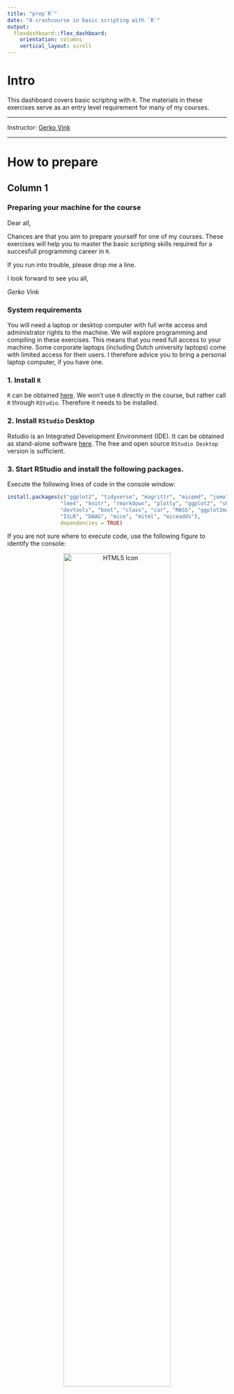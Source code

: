```yaml
---
title: "prep`R`"
date: "A crashcourse in basic scripting with `R`" 
output: 
  flexdashboard::flex_dashboard:
    orientation: columns
    vertical_layout: scroll
---
```


# Intro {.sidebar}

This dashboard covers basic scripting with `R`. The materials in these exercises serve as an entry level requirement for many of my courses. 

---

Instructor: [Gerko Vink](https://www.gerkovink.com) <br>

---

# How to prepare

## Column 1

### Preparing your machine for the course
Dear all, 

Chances are that you aim to prepare yourself for one of my courses. These exercises will help you to master the basic scripting skills required for a succesfull programming career in `R`. 

If you run into trouble, please drop me a line. 

I look forward to see you all,  

*Gerko Vink*

### **System requirements**

You will need a laptop or desktop computer with full write access and administrator rights to the machine. We will explore programming and compiling in these exercises. This means that you need full access to your machine. Some corporate laptops (including Dutch university laptops) come with limited access for their users. I therefore advice you to bring a personal laptop computer, if you have one. 

### **1. Install `R`**
`R` can be obtained [here](https://cran.r-project.org). We won't use `R` directly in the course, but rather call `R` through `RStudio`. Therefore it needs to be installed. 

### **2. Install `RStudio` Desktop**

Rstudio is an Integrated Development Environment (IDE). It can be obtained as stand-alone software [here](https://www.rstudio.com/products/rstudio/download/#download). The free and open source `RStudio Desktop` version is sufficient.

### **3. Start RStudio and install the following packages. **

Execute the following lines of code in the console window:

```r
install.packages(c("ggplot2", "tidyverse", "magrittr", "micemd", "jomo", "pan", 
                 "lme4", "knitr", "rmarkdown", "plotly", "ggplot2", "shiny", 
                 "devtools", "boot", "class", "car", "MASS", "ggplot2movies", 
                 "ISLR", "DAAG", "mice", "mitml", "miceadds"), 
                 dependencies = TRUE)
```

If you are not sure where to execute code, use the following figure to identify the console:

<center>
  <img src="console.png" alt="HTML5 Icon" width = 70%>
</center>

Just copy and paste the installation command and press the return key. When asked 

```r
Do you want to install from sources the package which needs 
compilation? (Yes/no/cancel)
```

type `Yes` in the console and press the return key. 

## Column 2

### **What if the steps to the left do not work for me?**
If all fails and you have insufficient rights to your machine, the following web-based service will offer a solution. 

1. Open a free account on [rstudio.cloud](https://rstudio.cloud). You can run your own cloud-based `RStudio` environment there. 

Naturally, you will need internet access for these services to be accessed. 

# Exercises

## Column 1

### `R` exercises
The introductory `R` exercise is threefold. We need to cover a lot of ground in these exercises to get you started with `R`.

- Make [Exercise 1](Exercise/Exercise_1_walkthrough.html). This exercise will get you started with `R` and `RStudio`.
- Make [Exercise 2](Exercise/Exercise_2_walkthrough.html).
- Make [Exercise 3](Exercise/Exercise_3_walkthrough.html).

### Exercise discussion
The below videodiscussions for the practical exercises explain the train of thought in the above exercise documents. 

- [Exercise 1 discussion](https://www.dropbox.com/s/qgxlrrl808klmjq/Exercise1_discussion.mp4?dl=0)
- [Exercise 2 discussion](https://www.dropbox.com/s/7bxqj6gn7occ0yr/Exercise%202_discussion.mp4?dl=0)
- [Exercise 3 discussion](https://www.dropbox.com/s/dl5jklj4oixfpxd/Exercise3_discussion.mp4?dl=0)


### If you have any questions
Please do not hesitate to [contact me](mailto:G.Vink@uu.nl), if you have questions. 

All the best, 

[Gerko](https://www.gerkovink.com)


